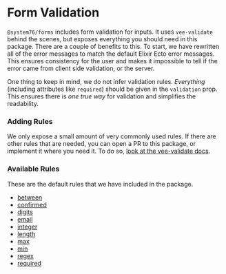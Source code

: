 
<Meta title="Examples|Validation" />

# Form Validation

`@system76/forms` includes form validation for inputs. It uses `vee-validate`
behind the scenes, but exposes everything you should need in this package. There
are a couple of benefits to this. To start, we have rewritten all of the error
messages to match the default Elixir Ecto error messages. This ensures
consistency for the user and makes it impossible to tell if the error came from
client side validation, or the server.

One thing to keep in mind, we do not infer validation rules. _Everything_
(including attributes like `required`) should be given in the `validation` prop.
This ensures there is _one true way_ for validation and simplifies the
readability.

### Adding Rules

We only expose a small amount of very commonly used rules. If there are other
rules that are needed, you can open a PR to this package, or implement it where
you need it. To do so,
[look at the vee-validate docs](https://logaretm.github.io/vee-validate/guide/basics.html#adding-rules).

### Available Rules

These are the default rules that we have included in the package.

- [between](https://logaretm.github.io/vee-validate/guide/rules.html#between)
- [confirmed](https://logaretm.github.io/vee-validate/guide/rules.html#confirmed)
- [digits](https://logaretm.github.io/vee-validate/guide/rules.html#digits)
- [email](https://logaretm.github.io/vee-validate/guide/rules.html#email)
- [integer](https://logaretm.github.io/vee-validate/guide/rules.html#integer)
- [length](https://logaretm.github.io/vee-validate/guide/rules.html#length)
- [max](https://logaretm.github.io/vee-validate/guide/rules.html#max)
- [min](https://logaretm.github.io/vee-validate/guide/rules.html#min)
- [regex](https://logaretm.github.io/vee-validate/guide/rules.html#regex)
- [required](https://logaretm.github.io/vee-validate/guide/rules.html#required)
